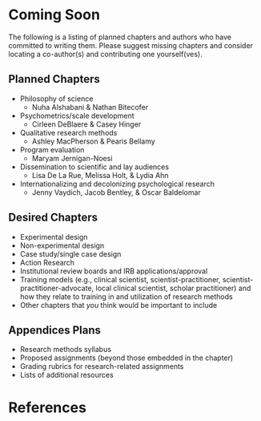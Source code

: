 # Coming Soon

The following is a listing of planned chapters and authors who have committed to writing them. Please suggest missing chapters and consider locating a co-author(s) and contributing one yourself(ves).

## Planned Chapters

* Philosophy of science
  - Nuha Alshabani & Nathan Bitecofer
* Psychometrics/scale development
  - Cirleen DeBlaere & Casey Hinger
* Qualitative research methods
  - Ashley MacPherson & Pearis Bellamy
* Program evaluation
  - Maryam Jernigan-Noesi
* Dissemination to scientific and lay audiences
  - Lisa De La Rue, Melissa Holt, & Lydia Ahn 
* Internationalizing and decolonizing psychological research
  - Jenny Vaydich, Jacob Bentley, & Oscar Baldelomar

## Desired Chapters

* Experimental design
* Non-experimental design
* Case study/single case design
* Action Research
* Institutional review boards and IRB applications/approval
* Training models (e.g., clinical scientist, scientist-practitioner,  scientist-practitioner-advocate, local clinical scientist, scholar practitioner) and how they relate to training in and utilization of research methods
* Other chapters that *you* think would be important to include

## Appendices Plans

* Research methods syllabus
* Proposed assignments (beyond those embedded in the chapter)
* Grading rubrics for research-related assignments
* Lists of additional resources

# References